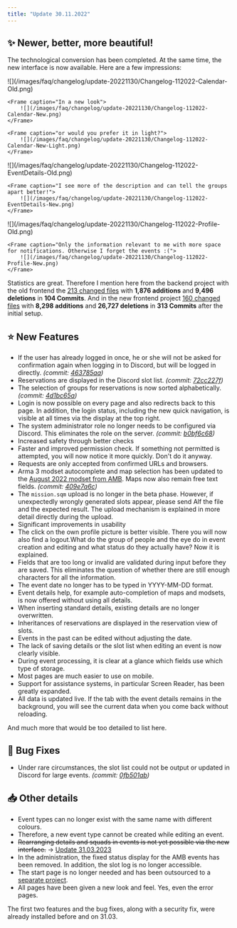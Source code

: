 ```yaml
---
title: "Update 30.11.2022"
---
```


## ✨ Newer, better, more beautiful!

The technological conversion has been completed. At the same time, the new interface is now available. Here are a few impressions:

<Columns cols={3}>
	<Frame caption="This is how you know the calendar so far">
		![](/images/faq/changelog/update-20221130/Changelog-112022-Calendar-Old.png)
	</Frame>

	<Frame caption="In a new look">
		![](/images/faq/changelog/update-20221130/Changelog-112022-Calendar-New.png)
	</Frame>

	<Frame caption="or would you prefer it in light?">
		![](/images/faq/changelog/update-20221130/Changelog-112022-Calendar-New-Light.png)
	</Frame>
</Columns>

<Columns cols={2}>
	<Frame caption="Click me, I'll get bigger">
		![](/images/faq/changelog/update-20221130/Changelog-112022-EventDetails-Old.png)
	</Frame>

	<Frame caption="I see more of the description and can tell the groups apart better!">
		![](/images/faq/changelog/update-20221130/Changelog-112022-EventDetails-New.png)
	</Frame>
</Columns>

<Columns cols={2}>
	<Frame>
		![](/images/faq/changelog/update-20221130/Changelog-112022-Profile-Old.png)
	</Frame>

	<Frame caption="Only the information relevant to me with more space for notifications. Otherwise I forget the events :(">
		![](/images/faq/changelog/update-20221130/Changelog-112022-Profile-New.png)
	</Frame>
</Columns>

Statistics are great. Therefore I mention here from the backend project with the old frontend the [213 changed files](https://github.com/Alf-Melmac/slotbotServer/compare/b3d841982d4f0a5e8f53c42349521ede447848f4...89ffd5693ded34eac2611cd7bb96c3362d9fb7ef) with **1,876 additions** and **9,496 deletions** in **104 Commits**. And in the new frontend project [160 changed files](https://github.com/Alf-Melmac/slotbot-frontend/compare/4139362f8e435e77b2588800348d0517a4afe735...ac25ba88a8fa835841590dfe2ab524fa9dbcbb8a) with **8,298 additions** and **26,727 deletions** in **313 Commits** after the initial setup.

## ⭐ New Features

* If the user has already logged in once, he or she will not be asked for confirmation again when logging in to Discord, but will be logged in directly. *(commit:* [*463785aa*](https://github.com/Alf-Melmac/slotbotServer/commit/463785aa457cf80d2408a6fb5f49d59332c2c5fd)*)*
* Reservations are displayed in the Discord slot list. *(commit:* [*72cc227f*](https://github.com/Alf-Melmac/slotbotServer/commit/72cc227fe30b0d987bb73259556b14909d2c553c)*)*
* The selection of groups for reservations is now sorted alphabetically. *(commit:* [*4d1bc65a*](https://github.com/Alf-Melmac/slotbotServer/commit/4d1bc65a1e58a817f29f1bd9c5ae95aeadf9481e)*)*
* Login is now possible on every page and also redirects back to this page. In addition, the login status, including the new quick navigation, is visible at all times via the display at the top right.
* The system administrator role no longer needs to be configured via Discord. This eliminates the role on the server. *(commit:* [*b0bf6c68*](https://github.com/Alf-Melmac/slotbotServer/commit/b0bf6c682bf198a474002f39a57572627e9e68f6)*)*
* Increased safety through better checks
* Faster and improved permission check. If something not permitted is attempted, you will now notice it more quickly. Don't do it anyway.
* Requests are only accepted from confirmed URLs and browsers.
* Arma 3 modset autocomplete and map selection has been updated to the [August 2022 modset from AMB](https://wiki.armamachtbock.de/de/Spieler/Mitmachen/Modset). Maps now also remain free text fields. *(commit:* [*409e7a6c*](https://github.com/Alf-Melmac/slotbotServer/commit/409e7a6c02f05ce38e176669ce962df37441ba42)*)*
* The `mission.sqm` upload is no longer in the beta phase. However, if unexpectedly wrongly generated slots appear, please send Alf the file and the expected result. The upload mechanism is explained in more detail directly during the upload.
* Significant improvements in usability
* The click on the own profile picture is better visible. There you will now also find a logout.What do the group of people and the eye do in event creation and editing and what status do they actually have? Now it is explained.
* Fields that are too long or invalid are validated during input before they are saved. This eliminates the question of whether there are still enough characters for all the information.
* The event date no longer has to be typed in YYYY-MM-DD format.
* Event details help, for example auto-completion of maps and modsets, is now offered without using all details.
* When inserting standard details, existing details are no longer overwritten.
* Inheritances of reservations are displayed in the reservation view of slots.
* Events in the past can be edited without adjusting the date.
* The lack of saving details or the slot list when editing an event is now clearly visible.
* During event processing, it is clear at a glance which fields use which type of storage.
* Most pages are much easier to use on mobile.
* Support for assistance systems, in particular Screen Reader, has been greatly expanded.
* All data is updated live. If the tab with the event details remains in the background, you will see the current data when you come back without reloading.

And much more that would be too detailed to list here.

## 🐞 Bug Fixes

* Under rare circumstances, the slot list could not be output or updated in Discord for large events. *(commit:* [*0fb501ab*](https://github.com/Alf-Melmac/slotbotServer/commit/0fb501abd7d67431f0126b2cf4aa6571a17c6e04)*)*

## 📥 Other details

* Event types can no longer exist with the same name with different colours.
* Therefore, a new event type cannot be created while editing an event.
* ~~Rearranging details and squads in events is not yet possible via the new interface.~~ -> [Update 31.03.2023](/en/faq/changelog/update-31.03.2023)
* In the administration, the fixed status display for the AMB events has been removed. In addition, the slot log is no longer accessible.
* The start page is no longer needed and has been outsourced to a [separate project](https://github.com/AMB-Coding/amb-landingpage).
* All pages have been given a new look and feel. Yes, even the error pages.

<Info>
	The first two features and the bug fixes, along with a security fix, were already installed before and on 31.03.
</Info>

